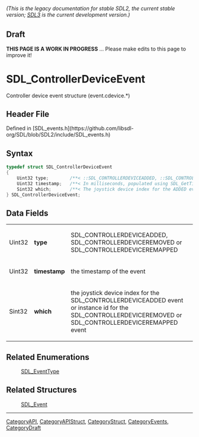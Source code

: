 ====== (This is the legacy documentation for stable SDL2, the current stable version; [https://wiki.libsdl.org/SDL3/ SDL3] is the current development version.) ======

== Draft ==

'''THIS PAGE IS A WORK IN PROGRESS''' ... Please make edits to this page to improve it!


<!-- #*^*^*^*^*See https://wiki.libsdl.org/SGStructures for details on editing this page*^*^*^*^* -->
= SDL_ControllerDeviceEvent =

Controller device event structure (event.cdevice.*)

== Header File ==

Defined in [SDL_events.h](https://github.com/libsdl-org/SDL/blob/SDL2/include/SDL_events.h)

== Syntax ==

<syntaxhighlight lang='c'>
typedef struct SDL_ControllerDeviceEvent
{
    Uint32 type;        /**< ::SDL_CONTROLLERDEVICEADDED, ::SDL_CONTROLLERDEVICEREMOVED, ::SDL_CONTROLLERDEVICEREMAPPED, or ::SDL_CONTROLLERSTEAMHANDLEUPDATED */
    Uint32 timestamp;   /**< In milliseconds, populated using SDL_GetTicks() */
    Sint32 which;       /**< The joystick device index for the ADDED event, instance id for the REMOVED or REMAPPED event */
} SDL_ControllerDeviceEvent;</syntaxhighlight>

== Data Fields ==

{|
|Uint32
|'''type'''
|SDL_CONTROLLERDEVICEADDED, SDL_CONTROLLERDEVICEREMOVED or SDL_CONTROLLERDEVICEREMAPPED
|-
|Uint32
|'''timestamp'''
|the timestamp of the event
|-
|Sint32
|'''which'''
|the joystick device index for the SDL_CONTROLLERDEVICEADDED event or instance id for the SDL_CONTROLLERDEVICEREMOVED or SDL_CONTROLLERDEVICEREMAPPED event
|}

== Related Enumerations ==

:[[SDL_EventType]]

== Related Structures ==

:[[SDL_Event]]

----
[[CategoryAPI]], [[CategoryAPIStruct]], [[CategoryStruct]], [[CategoryEvents]], [[CategoryDraft]]
<!-- #See the Style Guide for instructions on editing the footer. -->


